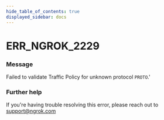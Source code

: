```yaml
---
hide_table_of_contents: true
displayed_sidebar: docs
---
```



# ERR_NGROK_2229

### Message

Failed to validate Traffic Policy for unknown protocol `PROTO`.'

<ErrorDetails error="err_ngrok_2229" />

### Further help

If you're having trouble resolving this error, please reach out to [support@ngrok.com](mailto:support@ngrok.com?subject=Help%20with%20ERR_NGROK_2229)

